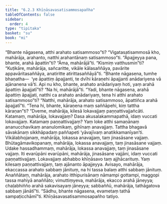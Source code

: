 ```yaml
---
title: "6.2.3 Khīṇāsavasatisammosapañha"
tableOfContents: false
sidebar:
  order: 4
type: "tipitaka"
basket: "su"
book: "mi"
---
```



<DynamicBreadcrumb />

<Division number="182" book="mi" bookNo="28">

<Paragraph number="1174" book="mi">
“Bhante nāgasena, atthi arahato satisammoso”ti? “Vigatasatisammosā kho, mahārāja, arahanto, natthi arahantānaṃ satisammoso”ti. “Āpajjeyya pana, bhante, arahā āpattin”ti? “Āma, mahārājā”ti. “Kismiṃ vatthusmin”ti? “Kuṭikāre, mahārāja, sañcaritte, vikāle kālasaññāya, pavārite appavāritasaññāya, anatiritte atirittasaññāyā”ti.
</Paragraph>

<Paragraph number="1175" book="mi">
“Bhante nāgasena, tumhe bhaṇatha—  ‘ye āpattiṃ āpajjanti, te dvīhi kāraṇehi āpajjanti anādariyena vā ajānanena vā’ti. Api nu kho, bhante, arahato anādariyaṃ hoti, yaṃ arahā āpattiṃ āpajjatī”ti? “Na hi, mahārājā”ti.
</Paragraph>

<Paragraph number="1176" book="mi">
“Yadi, bhante nāgasena, arahā āpattiṃ āpajjati, natthi ca arahato anādariyaṃ, tena hi atthi arahato satisammoso”ti? “Natthi, mahārāja, arahato satisammoso, āpattiñca arahā āpajjatī”ti.
</Paragraph>

<Paragraph number="1177" book="mi">
“Tena hi, bhante, kāraṇena maṃ saññāpehi, kiṃ tattha kāraṇan”ti? “Dveme, mahārāja, kilesā lokavajjaṃ paṇṇattivajjañcāti. Katamaṃ, mahārāja, lokavajjaṃ? Dasa akusalakammapathā, idaṃ vuccati lokavajjaṃ. Katamaṃ paṇṇattivajjaṃ? Yaṃ loke atthi samaṇānaṃ ananucchavikaṃ ananulomikaṃ, gihīnaṃ anavajjaṃ. Tattha bhagavā sāvakānaṃ sikkhāpadaṃ paññapeti ‘yāvajīvaṃ anatikkamanīyan’ti. Vikālabhojanaṃ, mahārāja, lokassa anavajjaṃ, taṃ jinasāsane vajjaṃ. Bhūtagāmavikopanaṃ, mahārāja, lokassa anavajjaṃ, taṃ jinasāsane vajjaṃ. Udake hassadhammaṃ, mahārāja, lokassa anavajjaṃ, taṃ jinasāsane vajjaṃ. Iti evarūpāni evarūpāni, mahārāja, jinasāsane vajjāni, idaṃ vuccati paṇṇattivajjaṃ. Lokavajjaṃ abhabbo khīṇāsavo taṃ ajjhācarituṃ.
</Paragraph>

<Paragraph number="1178" book="mi">
Yaṃ kilesaṃ paṇṇattivajjaṃ, taṃ ajānanto āpajjeyya. Avisayo, mahārāja, ekaccassa arahato sabbaṃ jānituṃ, na hi tassa balaṃ atthi sabbaṃ jānituṃ. Anaññātaṃ, mahārāja, arahato itthipurisānaṃ nāmampi gottampi, maggopi tassa mahiyā anaññāto; vimuttiṃyeva, mahārāja, ekacco arahā jāneyya; chaḷabhiñño arahā sakavisayaṃ jāneyya; sabbaññū, mahārāja, tathāgatova sabbaṃ jānātī”ti. “Sādhu, bhante nāgasena, evametaṃ tathā sampaṭicchāmī”ti.

</Paragraph>
</Division>

<Paragraph number="1179" type="center" book="mi">
Khīṇāsavasatisammosapañho tatiyo.
</Paragraph>